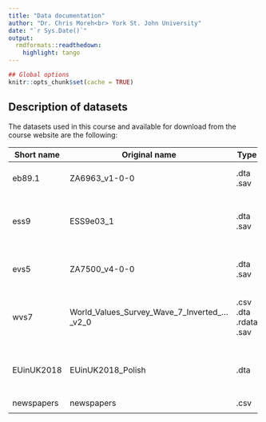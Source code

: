 ```yaml
---
title: "Data documentation"
author: "Dr. Chris Moreh<br> York St. John University"
date: "`r Sys.Date()`"
output:
  rmdformats::readthedown:
    highlight: tango
---
```


```r
## Global options
knitr::opts_chunk$set(cache = TRUE)
```

## Description of datasets

The datasets used in this course and available for download from the course website are the following:

+------------+-------------------------------------------------+-----------------------+---------+------------------------------------------------------------+-----------------------------------------------------------------------------+----------------------------------------------------------------------------------------------------------------------------------------------------+
| Short name | Original name                                   | Type                  | Version | Survey                                                     | Link to original source                                                     | Questionnaire                                                                                                                                      |
+============+=================================================+=======================+=========+============================================================+=============================================================================+====================================================================================================================================================+
| eb89.1     | ZA6963_v1-0-0                                   | .dta .sav             | 1.0.0   | Eurobarometer; 89.1 (March 2018)                           | <https://search.gesis.org/research_data/ZA6963>                             | [EB89.1-questionnaire](https://cgmoreh.github.io/SSC7001M/data/ZA6963_q_gb.pdf)                                                                    |
+------------+-------------------------------------------------+-----------------------+---------+------------------------------------------------------------+-----------------------------------------------------------------------------+----------------------------------------------------------------------------------------------------------------------------------------------------+
| ess9       | ESS9e03_1                                       | .dta .sav             | 3.1     | European Social Survey; Integrated file, Round 9 (2018)    | <https://www.europeansocialsurvey.org/download.html?file=ESS9e03_1&y=2018>  | [ESS9-questionnaire](https://cgmoreh.github.io/SSC7001M/data/ESS9_source_questionnaires.pdf)                                                       |
+------------+-------------------------------------------------+-----------------------+---------+------------------------------------------------------------+-----------------------------------------------------------------------------+----------------------------------------------------------------------------------------------------------------------------------------------------+
| evs5       | ZA7500_v4-0-0                                   | .dta .sav             | 4.0.0   | European Values Study; Wave 5 (2017-2020)                  | <https://search.gesis.org/research_data/ZA7500>                             | [EVS5-questionnaire](https://cgmoreh.github.io/SSC7001M/data/ZA7500_q_gb.pdf)                                                                      |
+------------+-------------------------------------------------+-----------------------+---------+------------------------------------------------------------+-----------------------------------------------------------------------------+----------------------------------------------------------------------------------------------------------------------------------------------------+
| wvs7       | World_Values_Survey_Wave_7\_Inverted\_...\_v2_0 | .csv .dta .rdata .sav | 2.0     | World Values Survey; Wave 7 (2017-2020)                    | <https://www.worldvaluessurvey.org/WVSDocumentationWV7.jsp> ; too large, so | not stored! download from source \| [WVS7-questionnaire](https://cgmoreh.github.io/SSC7001M/data/WVS-7_Master_Questionnaire_2017-2020_English.pdf) |
+------------+-------------------------------------------------+-----------------------+---------+------------------------------------------------------------+-----------------------------------------------------------------------------+----------------------------------------------------------------------------------------------------------------------------------------------------+
| EUinUK2018 | EUinUK2018_Polish                               | .dta                  | \-      | ESRC Centre for Population Change; McGhee and Moreh (2018) | n/a                                                                         | [EUinUK-questionnaire](https://cgmoreh.github.io/SSC7001M/data/2018%20Questionnaire%20(Online%20Generation).pdf)                                   |
+------------+-------------------------------------------------+-----------------------+---------+------------------------------------------------------------+-----------------------------------------------------------------------------+----------------------------------------------------------------------------------------------------------------------------------------------------+
| newspapers | newspapers                                      | .csv                  | \-      |                                                            | <http://gov50.mattblackwell.org/weeks/02-observational/>                    | n/a                                                                                                                                                |
+------------+-------------------------------------------------+-----------------------+---------+------------------------------------------------------------+-----------------------------------------------------------------------------+----------------------------------------------------------------------------------------------------------------------------------------------------+
|            |                                                 |                       |         |                                                            |                                                                             |                                                                                                                                                    |
+------------+-------------------------------------------------+-----------------------+---------+------------------------------------------------------------+-----------------------------------------------------------------------------+----------------------------------------------------------------------------------------------------------------------------------------------------+
